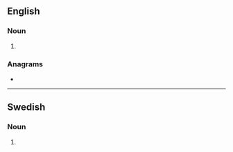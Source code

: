 ==English==

===Noun===
{{head|en|noun plural form}}

# {{plural of|parader|lang=en}}

===Anagrams===
* {{l|en|para reds}}

----

==Swedish==

===Noun===
{{head|sv|noun form}}

# {{sv-noun-form-indef-gen-pl|parad}}